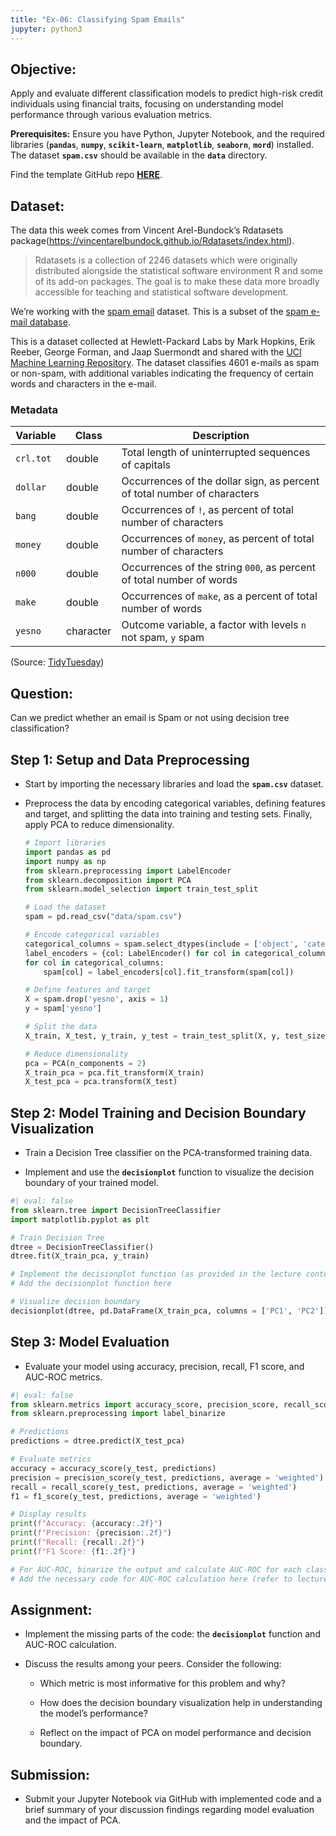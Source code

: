 ```yaml
---
title: "Ex-06: Classifying Spam Emails"
jupyter: python3
---
```


## Objective:

Apply and evaluate different classification models to predict high-risk credit individuals using financial traits, focusing on understanding model performance through various evaluation metrics.

**Prerequisites:** Ensure you have Python, Jupyter Notebook, and the required libraries (**`pandas`**, **`numpy`**, **`scikit-learn`**, **`matplotlib`**, **`seaborn`**, **`mord`**) installed. The dataset **`spam.csv`** should be available in the **`data`** directory.

Find the template GitHub repo [**HERE**]({{< var links.github_org >}}/ex-06).

## Dataset:

The data this week comes from Vincent Arel-Bundock's Rdatasets package(<https://vincentarelbundock.github.io/Rdatasets/index.html>).

> Rdatasets is a collection of 2246 datasets which were originally distributed alongside the statistical software environment R and some of its add-on packages. The goal is to make these data more broadly accessible for teaching and statistical software development.

We're working with the [spam email](https://vincentarelbundock.github.io/Rdatasets/doc/DAAG/spam7.html) dataset. This is a subset of the [spam e-mail database](https://search.r-project.org/CRAN/refmans/kernlab/html/spam.html).

This is a dataset collected at Hewlett-Packard Labs by Mark Hopkins, Erik Reeber, George Forman, and Jaap Suermondt and shared with the [UCI Machine Learning Repository](https://archive.ics.uci.edu/dataset/94/spambase). The dataset classifies 4601 e-mails as spam or non-spam, with additional variables indicating the frequency of certain words and characters in the e-mail.

### Metadata

| Variable  | Class     | Description                                                              |
|------------|------------|------------------------------------------------|
| `crl.tot` | double    | Total length of uninterrupted sequences of capitals                      |
| `dollar`  | double    | Occurrences of the dollar sign, as percent of total number of characters |
| `bang`    | double    | Occurrences of `!`, as percent of total number of characters             |
| `money`   | double    | Occurrences of `money`, as percent of total number of characters         |
| `n000`    | double    | Occurrences of the string `000`, as percent of total number of words     |
| `make`    | double    | Occurrences of `make`, as a percent of total number of words             |
| `yesno`   | character | Outcome variable, a factor with levels `n` not spam, `y` spam            |

(Source: [TidyTuesday](https://github.com/rfordatascience/tidytuesday/blob/master/data/2023/2023-08-15/readme.md))

## Question:

Can we predict whether an email is Spam or not using decision tree classification?

## **Step 1: Setup and Data Preprocessing**

-   Start by importing the necessary libraries and load the **`spam.csv`** dataset.

-   Preprocess the data by encoding categorical variables, defining features and target, and splitting the data into training and testing sets. Finally, apply PCA to reduce dimensionality.

    ```python
    # Import libraries
    import pandas as pd
    import numpy as np
    from sklearn.preprocessing import LabelEncoder
    from sklearn.decomposition import PCA
    from sklearn.model_selection import train_test_split

    # Load the dataset
    spam = pd.read_csv("data/spam.csv")

    # Encode categorical variables
    categorical_columns = spam.select_dtypes(include = ['object', 'category']).columns.tolist()
    label_encoders = {col: LabelEncoder() for col in categorical_columns}
    for col in categorical_columns:
        spam[col] = label_encoders[col].fit_transform(spam[col])

    # Define features and target
    X = spam.drop('yesno', axis = 1)
    y = spam['yesno']

    # Split the data
    X_train, X_test, y_train, y_test = train_test_split(X, y, test_size = 0.2, random_state = 42)

    # Reduce dimensionality
    pca = PCA(n_components = 2)
    X_train_pca = pca.fit_transform(X_train)
    X_test_pca = pca.transform(X_test)
    ```

## **Step 2: Model Training and Decision Boundary Visualization**

-   Train a Decision Tree classifier on the PCA-transformed training data.

-   Implement and use the **`decisionplot`** function to visualize the decision boundary of your trained model.

```python
#| eval: false
from sklearn.tree import DecisionTreeClassifier
import matplotlib.pyplot as plt

# Train Decision Tree
dtree = DecisionTreeClassifier()
dtree.fit(X_train_pca, y_train)

# Implement the decisionplot function (as provided in the lecture content)
# Add the decisionplot function here

# Visualize decision boundary
decisionplot(dtree, pd.DataFrame(X_train_pca, columns = ['PC1', 'PC2']), y_train)

```

## **Step 3: Model Evaluation**

-   Evaluate your model using accuracy, precision, recall, F1 score, and AUC-ROC metrics.

```python
#| eval: false
from sklearn.metrics import accuracy_score, precision_score, recall_score, f1_score, roc_auc_score, roc_curve, auc
from sklearn.preprocessing import label_binarize

# Predictions
predictions = dtree.predict(X_test_pca)

# Evaluate metrics
accuracy = accuracy_score(y_test, predictions)
precision = precision_score(y_test, predictions, average = 'weighted')
recall = recall_score(y_test, predictions, average = 'weighted')
f1 = f1_score(y_test, predictions, average = 'weighted')

# Display results
print(f"Accuracy: {accuracy:.2f}")
print(f"Precision: {precision:.2f}")
print(f"Recall: {recall:.2f}")
print(f"F1 Score: {f1:.2f}")

# For AUC-ROC, binarize the output and calculate AUC-ROC for each class
# Add the necessary code for AUC-ROC calculation here (refer to lecture content)
```

## **Assignment:**

-   Implement the missing parts of the code: the **`decisionplot`** function and AUC-ROC calculation.

-   Discuss the results among your peers. Consider the following:

    -   Which metric is most informative for this problem and why?

    -   How does the decision boundary visualization help in understanding the model's performance?

    -   Reflect on the impact of PCA on model performance and decision boundary.

## **Submission:**

-   Submit your Jupyter Notebook via GitHub with implemented code and a brief summary of your discussion findings regarding model evaluation and the impact of PCA.
